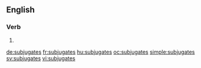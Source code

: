 ==English==

===Verb===
{{head|en}}

# {{en-third-person singular of|subjugate}}

[[de:subjugates]]
[[fr:subjugates]]
[[hu:subjugates]]
[[oc:subjugates]]
[[simple:subjugates]]
[[sv:subjugates]]
[[vi:subjugates]]